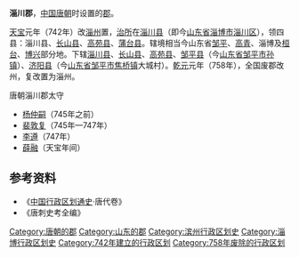 {{Otheruses|subject=唐朝时设置的郡|other=汉朝时设置的菑川郡|菑川國}}
'''淄川郡'''，[[中国|中国]][[唐朝|唐朝]]时设置的[[郡|郡]]。

[[天宝_(唐朝)|天宝]]元年（742年）改[[淄州|淄州]]置，[[治所|治所]]在[[淄川县|淄川县]]（即今[[山东省|山东省]][[淄博市|淄博市]][[淄川区|淄川区]]），领四县：淄川县、[[长山县_(隋朝)|长山县]]、[[高苑县|高苑县]]、[[蒲台县|蒲台县]]。辖境相当今山东省[[邹平县|邹平]]、[[高青县|高青]]、淄博及[[桓台县|桓台]]、[[博兴县|博兴]]部分地。下辖[[淄川县|淄川县]]、[[长山县|长山县]]、[[高苑县|高苑县]]、[[邹平县|邹平县]]（今[[山东省|山东省]][[邹平市|邹平市]][[孙镇_(邹平市)|孙镇]]）、[[济阳县|济阳县]]（今[[山东省|山东省]][[邹平市|邹平市]][[焦桥镇|焦桥镇]]大城村）。[[乾元_(唐朝)|乾元]]元年（758年），全国废郡改州，复改置为淄州。 

;唐朝淄川郡太守
*[[杨仲嗣|杨仲嗣]]（745年之前）
*[[裴敦复|裴敦复]]（745年—747年）
*[[李遵|李遵]]（747年）
*[[薛融|薛融]]（天宝年间）

== 参考资料 ==
*《[[中国行政区划通史|中国行政区划通史]]·唐代卷》
*《唐刺史考全编》

{{DEFAULTSORT:Z}}
[[Category:唐朝的郡|Category:唐朝的郡]]
[[Category:山东的郡|Category:山东的郡]]
[[Category:滨州行政区划史|Category:滨州行政区划史]]
[[Category:淄博行政区划史|Category:淄博行政区划史]]
[[Category:742年建立的行政区划|Category:742年建立的行政区划]]
[[Category:758年废除的行政区划|Category:758年废除的行政区划]]